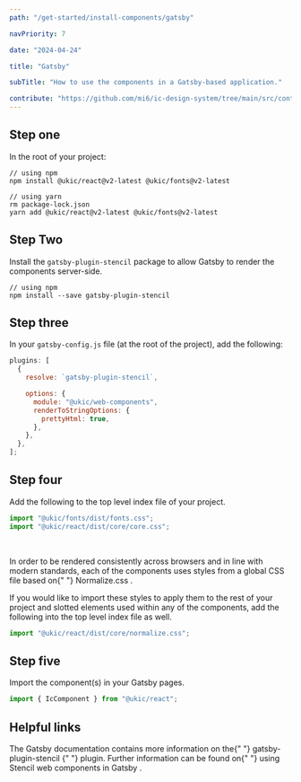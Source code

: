 ```yaml
---
path: "/get-started/install-components/gatsby"

navPriority: 7

date: "2024-04-24"

title: "Gatsby"

subTitle: "How to use the components in a Gatsby-based application."

contribute: "https://github.com/mi6/ic-design-system/tree/main/src/content/structured/get-started/gatsby.mdx"
---
```



<IcAlert
  heading="Locking packages"
  variant="info"
  message="If you lock the React components to a particular version, you should also install and lock the corresponding web components package."
  dismissible
/>

## Step one

In the root of your project:

```shell
// using npm
npm install @ukic/react@v2-latest @ukic/fonts@v2-latest

// using yarn
rm package-lock.json
yarn add @ukic/react@v2-latest @ukic/fonts@v2-latest
```

## Step Two

Install the `gatsby-plugin-stencil` package to allow Gatsby to render the components server-side.

```shell
// using npm
npm install --save gatsby-plugin-stencil
```

## Step three

In your `gatsby-config.js` file (at the root of the project), add the following:

```js
plugins: [
  {
    resolve: `gatsby-plugin-stencil`,

    options: {
      module: "@ukic/web-components",
      renderToStringOptions: {
        prettyHtml: true,
      },
    },
  },
];
```

## Step four

Add the following to the top level index file of your project.

```jsx
import "@ukic/fonts/dist/fonts.css";
import "@ukic/react/dist/core/core.css";
```

<br />

<p>
  In order to be rendered consistently across browsers and in line with modern
  standards, each of the components uses styles from a global CSS file based on{" "}
  <ic-link
    target="_blank"
    href="https://necolas.github.io/normalize.css/"
    rel="noreferer noopener nofollow"
  >
    Normalize.css
  </ic-link>
  .
</p>

If you would like to import these styles to apply them to the rest of your project
and slotted elements used within any of the components, add the following into
the top level index file as well.

```jsx
import "@ukic/react/dist/core/normalize.css";
```

## Step five

Import the component(s) in your Gatsby pages.

```jsx
import { IcComponent } from "@ukic/react";
```

## Helpful links

<p>
  The Gatsby documentation contains more information on the{" "}
  <ic-link
    target="_blank"
    href="https://www.gatsbyjs.com/plugins/gatsby-plugin-stencil/"
    rel="noreferer noopener nofollow"
  >
    gatsby-plugin-stencil
  </ic-link>{" "}
  plugin. Further information can be found on{" "}
  <ic-link
    target="_blank"
    href="https://dev.to/brunnerlivio/use-stencil-with-gatsbyjs-1omo"
    rel="noreferer noopener nofollow"
  >
    using Stencil web components in Gatsby
  </ic-link>
  .
</p>
